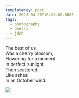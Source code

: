```yaml
---
templateKey: post
date: 2023-04-20T16:35:00.000Z
tags:
  - photography
  - poetry
  - jdch
---
```

The best of us<br/>
Was a cherry blossom,<br/>
Flowering for a moment<br/>
In perfect sunlight,<br/>
Then scattered,<br/>
Like ashes<br/>
In an October wind.

![](../../assets/photos/20230420-IMG_5304.jpg)

